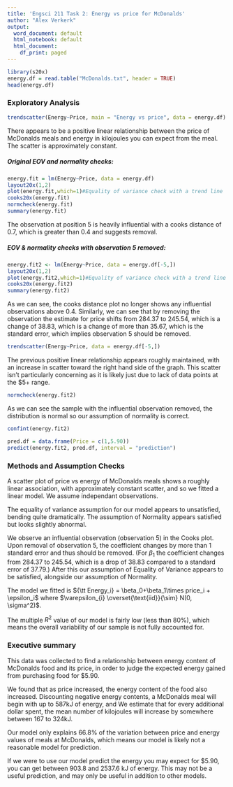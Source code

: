 ```yaml
---
title: 'Engsci 211 Task 2: Energy vs price for McDonalds'
author: "Alex Verkerk"
output:
  word_document: default
  html_notebook: default
  html_document:
    df_print: paged
---
```


```r
library(s20x)
energy.df = read.table("McDonalds.txt", header = TRUE)
head(energy.df)
```
### Exploratory Analysis
```r
trendscatter(Energy~Price, main = "Energy vs price", data = energy.df)
```

There appears to be a positive linear relationship between the price of McDonalds meals and energy in kilojoules you can expect from the meal. The scatter is approximately constant.

##### Original EOV and normality checks:

```r
energy.fit = lm(Energy~Price, data = energy.df)
layout20x(1,2)
plot(energy.fit,which=1)#Equality of variance check with a trend line
cooks20x(energy.fit)
normcheck(energy.fit)
summary(energy.fit)
```

The observation at position 5 is heavily influential with a cooks distance of 0.7, which is greater than 0.4 and suggests removal.

##### EOV & normality checks with observation 5 removed:

```r
energy.fit2 <- lm(Energy~Price, data = energy.df[-5,])
layout20x(1,2)
plot(energy.fit2,which=1)#Equality of variance check with a trend line
cooks20x(energy.fit2)
summary(energy.fit2)
```

As we can see, the cooks distance plot no longer shows any influential observations above 0.4. Similarly, we can see that by removing the observation the estimate for price shifts from 284.37 to 245.54, which is a change of 38.83, which is a change of more than 35.67, which is the standard error, which implies observation 5  should be removed.
```r
trendscatter(Energy~Price, data = energy.df[-5,])
```
The previous positive linear relationship appears roughly maintained, with an increase in scatter toward the right hand side of the graph. This scatter isn't particularly concerning as it is likely just due to lack of data points at the $5+ range.

```r
normcheck(energy.fit2)
```

As we can see the sample with the influential observation removed, the distribution is normal so our assumption of normality is correct.
```r
confint(energy.fit2)
```


```r
pred.df = data.frame(Price = c(1,5.90))
predict(energy.fit2, pred.df, interval = "prediction")
```

### Methods and Assumption Checks

A scatter plot of price vs energy of McDonalds meals shows a roughly linear association, with approximately constant scatter, and so we fitted a linear model. We assume independant observations.

The equality of variance assumption for our model appears to unsatisfied, bending quite dramatically. The assumption of Normality appears satisfied but looks slightly abnormal.

We observe an influential observation (observation 5) in the Cooks plot. Upon removal of observation 5, the coefficient changes by more than 1 standard error and thus should be removed. (For $\beta_1$ the coefficient changes from 284.37 to 245.54, which is a drop of 38.83 compared to a standard error of 37.79.)
After this our assumption of Equality of Variance appears to be satisfied, alongside our assumption of Normality.

The model we fitted is ${\tt Energy_i} = \beta_0+\beta_1\times price_i + \epsilon_i$ where $\varepsilon_{i} \overset{\text{iid}}{\sim} N(0, \sigma^2)$.

The multiple $R^2$ value of our model is fairly low (less than 80%), which means the overall variability of our sample is not fully accounted for.

### Executive summary

This data was collected to find a relationship between energy content of McDonalds food and its price, in order to judge the expected energy gained from purchasing food for $5.90.

We found that as price increased, the energy content of the food also increased. Discounting negative energy contents, a McDonalds meal will begin with up to 587kJ of energy, and We estimate that for every additional dollar spent, the mean number of kilojoules will increase by somewhere between 167 to 324kJ.

Our model only explains 66.8% of the variation between price and energy values of meals at McDonalds, which means our model is likely not a reasonable model for prediction.

If we were to use our model predict the energy you may expect for $5.90, you can get between 903.8 and 2537.6 kJ of energy. This may not be a useful prediction, and may only be useful in addition to other models.